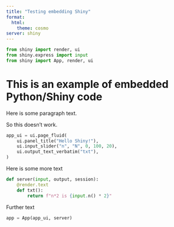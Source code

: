 ```yaml
---
title: "Testing embedding Shiny"
format: 
  html:
    theme: cosmo
server: shiny
---
```


```python
from shiny import render, ui
from shiny.express import input
from shiny import App, render, ui
```

# This is an example of embedded Python/Shiny code

Here is some paragraph text.

So this doesn't work.

```python

app_ui = ui.page_fluid(
    ui.panel_title("Hello Shiny!"),
    ui.input_slider("n", "N", 0, 100, 20),
    ui.output_text_verbatim("txt"),
)
```

Here is some more text

```python
def server(input, output, session):
    @render.text
    def txt():
        return f"n*2 is {input.n() * 2}"
```

Further text

```python
app = App(app_ui, server)
```